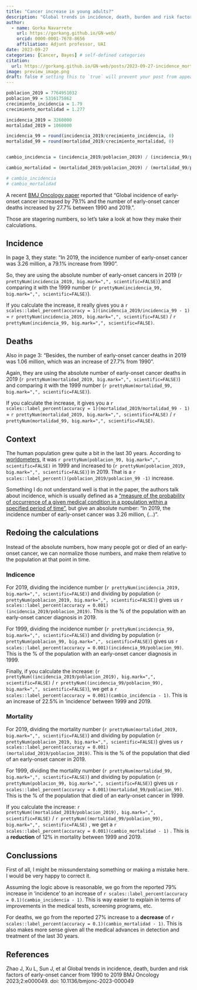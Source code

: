 ```yaml
---
title: "Cancer increase in young adults?"
description: "Global trends in incidence, death, burden and risk factors of early-onset cancer from 1990 to 2019"
author:
  - name: Gorka Navarrete
    url: https://gorkang.github.io/GN-web/
    orcid: 0000-0001-7678-8656
    affiliation: Adjunt professor, UAI
date: 2023-09-27
categories: [Cancer, Bayes] # self-defined categories
citation: 
  url: https://gorkang.github.io/GN-web/posts/2023-09-27-incidence_mortality/ 
image: preview_image.png
draft: false # setting this to `true` will prevent your post from appearing on your listing page until you're ready!
---
```


```r
poblacion_2019 = 7764951032
poblacion_99 = 5316175862
crecimiento_incidencia = 1.79
crecimiento_mortalidad = 1.277

incidencia_2019 = 3260000
mortalidad_2019 = 1060000

incidencia_99 = round(incidencia_2019/crecimiento_incidencia, 0)
mortalidad_99 = round(mortalidad_2019/crecimiento_mortalidad, 0)


cambio_incidencia = (incidencia_2019/poblacion_2019) / (incidencia_99/poblacion_99)

cambio_mortalidad = (mortalidad_2019/poblacion_2019) / (mortalidad_99/poblacion_99)

# cambio_incidencia
# cambio_mortalidad


```

A recent [BMJ Oncology paper](https://bmjoncology.bmj.com/content/2/1/e000049) reported that "Global incidence of early-onset cancer increased by 79.1% and the number of early-onset cancer deaths increased by 27.7% between 1990 and 2019.".

Those are stagering numbers, so let's take a look at how they make their calculations.

## Incidence

In page 3, they state: "In 2019, the incidence number of early-onset cancer was 3.26 million, a 79.1% increase from 1990".

So, they are using the absolute number of early-onset cancers in 2019 (`r prettyNum(incidencia_2019, big.mark=",", scientific=FALSE)`) and comparing it with the 1999 number (`r prettyNum(incidencia_99, big.mark=",", scientific=FALSE)`).

If you calculate the increase, it really gives you a `r scales::label_percent(accuracy = 1)(incidencia_2019/incidencia_99 - 1)` = `r prettyNum(incidencia_2019, big.mark=",", scientific=FALSE)` / `r prettyNum(incidencia_99, big.mark=",", scientific=FALSE)`.

## Deaths

Also in page 3: "Besides, the number of early-onset cancer deaths in 2019 was 1.06 million, which was an increase of 27.7% from 1990".

Again, they are using the absolute number of early-onset cancer deaths in 2019 (`r prettyNum(mortalidad_2019, big.mark=",", scientific=FALSE)`) and comparing it with the 1999 number (`r prettyNum(mortalidad_99, big.mark=",", scientific=FALSE)`).

If you calculate the increase, it gives you a `r scales::label_percent(accuracy = 1)(mortalidad_2019/mortalidad_99 - 1)` = `r prettyNum(mortalidad_2019, big.mark=",", scientific=FALSE)` / `r prettyNum(mortalidad_99, big.mark=",", scientific=FALSE)`.

## Context

The human population grew quite a bit in the last 30 years. According to [worldometers](https://www.worldometers.info/world-population/world-population-by-year/), it was `r prettyNum(poblacion_99, big.mark=",", scientific=FALSE)` in 1999 and increased to (`r prettyNum(poblacion_2019, big.mark=",", scientific=FALSE)`) in 2019. That is a `r scales::label_percent()(poblacion_2019/poblacion_99 -1)` increase.

Something I do not understand well is that in the paper, the authors talk about incidence, which is usually defined as a ["measure of the probability of occurrence of a given medical condition in a population within a specified period of time"](https://en.wikipedia.org/wiki/Incidence_(epidemiology)), but give an absolute number: "In 2019, the incidence number of early-onset cancer was 3.26 million, (...)".

## Redoing the calculations

Instead of the absolute numbers, how many people got or died of an early-onset cancer, we can normalize those numbers, and make them relative to the population at that point in time.

### Indicence

For 2019, dividing the incidence number (`r prettyNum(incidencia_2019, big.mark=",", scientific=FALSE)`) and dividing by population (`r prettyNum(poblacion_2019, big.mark=",", scientific=FALSE)`) gives us `r scales::label_percent(accuracy = 0.001)(incidencia_2019/poblacion_2019)`. This is the % of the population with an early-onset cancer diagnosis in 2019.

For 1999, dividing the incidence number (`r prettyNum(incidencia_99, big.mark=",", scientific=FALSE)`) and dividing by population (`r prettyNum(poblacion_99, big.mark=",", scientific=FALSE)`) gives us `r scales::label_percent(accuracy = 0.001)(incidencia_99/poblacion_99)`. This is the % of the population with an early-onset cancer diagnosis in 1999.

Finally, if you calculate the increase: (`r prettyNum((incidencia_2019/poblacion_2019), big.mark=",", scientific=FALSE)` / `r prettyNum((incidencia_99/poblacion_99), big.mark=",", scientific=FALSE)`), we get a `r scales::label_percent(accuracy = 0.001)(cambio_incidencia - 1)`. This is an increase of 22.5% in 'incidence' between 1999 and 2019.

### Mortality

For 2019, dividing the mortality number (`r prettyNum(mortalidad_2019, big.mark=",", scientific=FALSE)`) and dividing by population (`r prettyNum(poblacion_2019, big.mark=",", scientific=FALSE)`) gives us `r scales::label_percent(accuracy = 0.001)(mortalidad_2019/poblacion_2019)`. This is the % of the population that died of an early-onset cancer in 2019.

For 1999, dividing the mortality number (`r prettyNum(mortalidad_99, big.mark=",", scientific=FALSE)`) and dividing by population (`r prettyNum(poblacion_99, big.mark=",", scientific=FALSE)`) gives us `r scales::label_percent(accuracy = 0.001)(mortalidad_99/poblacion_99)`. This is the % of the population that died of an early-onset cancer in 1999.

If you calculate the increase: `r prettyNum((mortalidad_2019/poblacion_2019), big.mark=",", scientific=FALSE)` / `r prettyNum((mortalidad_99/poblacion_99), big.mark=",", scientific=FALSE)` , we get a `r scales::label_percent(accuracy = 0.001)(cambio_mortalidad - 1)` . This is a **reduction** of 12% in mortality between 1999 and 2019.

## Conclussions

First of all, I might be missunderstaing something or making a mistake here. I would be very happy to correct it.

Assuming the logic above is reasonable, we go from the reported 79% increase in 'incidence' to an increase of `r scales::label_percent(accuracy = 0.1)(cambio_incidencia - 1)`. This is way easier to explain in terms of improvements in the medical tests, screening programs, etc.

For deaths, we go from the reported 27% increase to a **decrease** of `r scales::label_percent(accuracy = 0.1)(cambio_mortalidad - 1)`. This is also makes more sense given all the medical advances in detection and treatment of the last 30 years.

## References

Zhao J, Xu L, Sun J, et al Global trends in incidence, death, burden and risk factors of early-onset cancer from 1990 to 2019 BMJ Oncology 2023;2:e000049. doi: 10.1136/bmjonc-2023-000049
